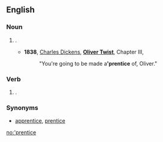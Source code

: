 ==English==
===Noun===
{{en-noun|s}}
#{{obsolete}} {{abbreviation of|[[apprentice]]}}.
#*'''1838''', [[w:Charles Dickens|Charles Dickens]], '''[[w:Oliver Twist|Oliver Twist]]''', Chapter III,
#*:"You're going to be made a''' 'prentice''' of, Oliver."
===Verb===
{{en-verb|'prentic|ing}}
#{{obsolete}} {{abbreviation of|[[apprentice]]}}.
===Synonyms===
*{{sense|noun, verb}} [[apprentice]], [[prentice]]

[[no:'prentice]]